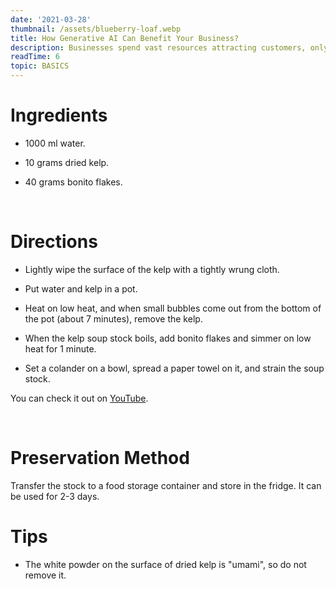 ```yaml
---
date: '2021-03-28'
thumbnail: /assets/blueberry-loaf.webp
title: How Generative AI Can Benefit Your Business?
description: Businesses spend vast resources attracting customers, only to lose sales at the very last stage of the customer journey—the checkout. This week we’re releasing new features to our optimized checkout suite to help businesses change that. Businesses spend vast resources attracting Businesses spend vast resources attracting.
readTime: 6
topic: BASICS
---
```


<h1>Ingredients</h1>

- 1000 ml water.

- 10 grams dried kelp.

- 40 grams bonito flakes.

<br />

<h1> Directions </h1>

- Lightly wipe the surface of the kelp with a tightly wrung cloth.

- Put water and kelp in a pot.

- Heat on low heat, and when small bubbles come out from the bottom of the pot (about 7 minutes), remove the kelp.

- When the kelp soup stock boils, add bonito flakes and simmer on low heat for 1 minute.

- Set a colander on a bowl, spread a paper towel on it, and strain the soup stock.


You can check it out on [YouTube](https://youtu.be/6Lxdp1R40EY).

<br />

<h1> Preservation Method </h1>

Transfer the stock to a food storage container and store in the fridge. It can be used for 2-3 days.

<h1> Tips </h1>

- The white powder on the surface of dried kelp is "umami", so do not remove it.